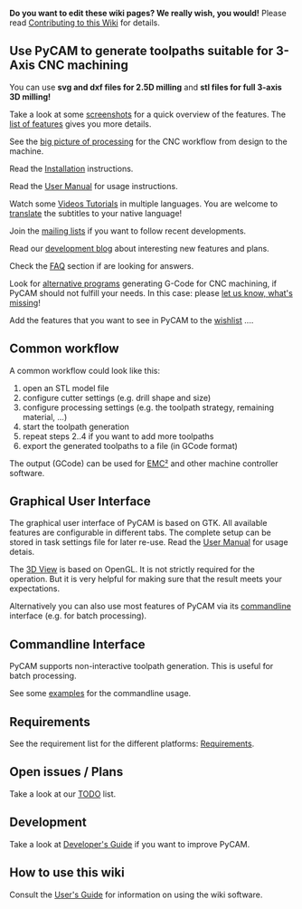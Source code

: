 '''Do you want to edit these wiki pages? We really wish, you would!'''
Please read [[Contributing to this Wiki]] for details.

== Use PyCAM to generate toolpaths suitable for 3-Axis CNC machining ==
You can use '''svg and dxf files for 2.5D milling''' and '''stl files for full 3-axis 3D milling!'''

Take a look at some [[Screenshots|screenshots]] for a quick overview of the features. The [[Features|list of features]] gives you more details.

See the [[BigPictureOfProcessing|big picture of processing]] for the CNC workflow from design to the machine.

Read the [[Installation]] instructions.

Read the [[User Manual]] for usage instructions.

Watch some [http://vimeo.com/channels/pycam Videos Tutorials] in multiple languages. You are welcome to [[VideoTranslations|translate]] the subtitles to your native language!

Join the [http://sourceforge.net/mail/?group_id=237831 mailing lists] if you want to follow recent developments.

Read our [http://fab.senselab.org/pycam development blog] about interesting new features and plans.

Check the [[FAQ]] section if are looking for answers.

Look for [[OtherPrograms|alternative programs]] generating G-Code for CNC machining, if PyCAM should not fulfill your needs. In this case: please [[WantedFeatures|let us know, what's missing]]!

Add the features that you want to see in PyCAM to the [[WantedFeatures|wishlist]] ....


== Common workflow ==

A common workflow could look like this:
# open an STL model file
# configure cutter settings (e.g. drill shape and size)
# configure processing settings (e.g. the toolpath strategy, remaining material, ...)
# start the toolpath generation
# repeat steps 2..4 if you want to add more toolpaths
# export the generated toolpaths to a file (in GCode format)

The output (GCode) can be used for [http://linuxcnc.org EMC²] and other machine controller software.

== Graphical User Interface ==
The graphical user interface of PyCAM is based on GTK. All available features are configurable in different tabs. The complete setup can be stored in task settings file for later re-use. Read the [[User Manual]] for usage detais.

The [[3D View]] is based on OpenGL. It is not strictly required for the operation. But it is very helpful for making sure that the result meets your expectations.

Alternatively you can also use most features of PyCAM via its [[CommandlineExamples|commandline]] interface (e.g. for batch processing).

== Commandline Interface ==
PyCAM supports non-interactive toolpath generation. This is useful for batch processing.

See some [[CommandlineExamples|examples]] for the commandline usage.

== Requirements ==
See the requirement list for the different platforms: [[Requirements]].

== Open issues / Plans ==
Take a look at our [[TODO]] list.

== Development ==
Take a look at [[Developer's Guide]] if you want to improve PyCAM.

== How to use this wiki ==
Consult the [http://meta.wikimedia.org/wiki/Help:Contents User's Guide] for information on using the wiki software.